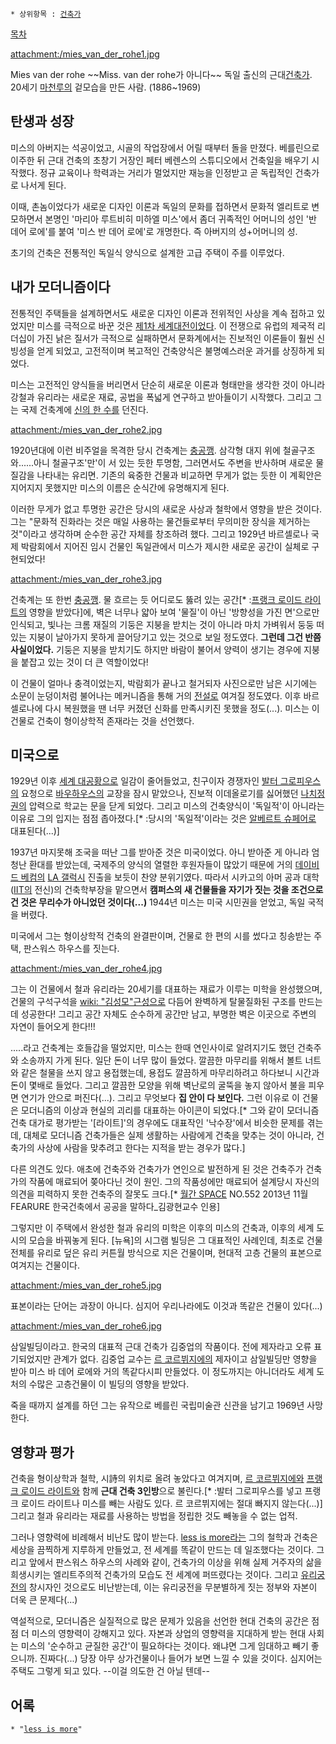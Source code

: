 * 상위항목 : [[건축가]]

[[목차]]

attachment:/mies_van_der_rohe1.jpg

Mies van der rohe ~~Miss. van der rohe가 아니다~~
독일 출신의 근대[[건축가]]. 20세기 [[마천루]]의 겉모습을 만든 사람.
(1886~1969)

== 탄생과 성장 ==
미스의 아버지는 석공이었고, 시골의 작업장에서 어릴 때부터 돌을 만졌다. 베를린으로 이주한 뒤 근대 건축의 초창기 거장인 페터 베렌스의 스튜디오에서 건축일을 배우기 시작했다. 정규 교육이나 학력과는 거리가 멀었지만 재능을 인정받고 곧 독립적인 건축가로 나서게 된다.

이때, 촌놈이었다가 새로운 디자인 이론과 독일의 문화를 접하면서 문화적 엘리트로 변모하면서 본명인 '마리아 루트비히 미하엘 미스'에서 좀더 귀족적인 어머니의 성인 '반 데어 로에'를 붙여 '미스 반 데어 로에'로 개명한다. 즉 아버지의 성+어머니의 성.

초기의 건축은 전통적인 독일식 양식으로 설계한 고급 주택이 주를 이루었다. 

== 내가 모더니즘이다 ==
전통적인 주택들을 설계하면서도 새로운 디자인 이론과 전위적인 사상을 계속 접하고 있었지만 미스를 극적으로 바꾼 것은 [[제1차 세계대전]]이었다. 이 전쟁으로 유럽의 제국적 리더십이 가진 낡은 질서가 극적으로 실패하면서 문화계에서는 진보적인 이론들이 훨씬 신빙성을 얻게 되었고, 고전적이며 복고적인 건축양식은 불명예스러운 과거를 상징하게 되었다. 

미스는 고전적인 양식들을 버리면서 단순히 새로운 이론과 형태만을 생각한 것이 아니라 강철과 유리라는 새로운 재료, 공법을 폭넓게 연구하고 받아들이기 시작했다. 그리고 그는 국제 건축계에 [[신의 한 수]]를 던진다.

attachment:/mies_van_der_rohe2.jpg

1920년대에 이런 비주얼을 목격한 당시 건축계는 [[충공깽]].  삼각형 대지 위에 철골구조와......아니 철골구조'만'이 서 있는 듯한 투명함, 그러면서도 주변을 반사하며 새로운 물질감을 나타내는 유리면. 기존의 육중한 건물과 비교하면 무게가 없는 듯한 이 계획안은 지어지지 못했지만 미스의 이름은 순식간에 유명해지게 된다.

이러한 무게가 없고 투명한 공간은 당시의 새로운 사상과 철학에서 영향을 받은 것이다. 그는 "문화적 진화라는 것은 매일 사용하는 물건들로부터 무의미한 장식을 제거하는 것"이라고 생각하며 순수한 공간 자체를 창조하려 했다. 그리고 1929년 바르셀로나 국제 박람회에서 지어진 임시 건물인 독일관에서 미스가 제시한 새로운 공간이 실체로 구현되었다!

attachment:/mies_van_der_rohe3.jpg

건축계는 또 한번 [[충공깽]]. 물 흐르는 듯 어디로도 뚫려 있는 공간[* :[[프랭크 로이드 라이트]]의 영향을 받았다]에, 벽은 너무나 얇아 보여 '물질'이 아닌 '방향성을 가진 면'으로만 인식되고, 빛나는 크롬 재질의 기둥은 지붕을 받치는 것이 아니라 마치 가벼워서 둥둥 떠 있는 지붕이 날아가지 못하게 끌어당기고 있는 것으로 보일 정도였다. '''그런데 그건 반쯤 사실이었다.''' 기둥은 지붕을 받치기도 하지만 바람이 불어서 양력이 생기는 경우에 지붕을 붙잡고 있는 것이 더 큰 역할이었다! 

이 건물이 얼마나 충격이었는지, 박람회가 끝나고 철거되자 사진으로만 남은 시기에는 소문이 눈덩이처럼 불어나는 메커니즘을 통해 거의 [[전설]]로 여겨질 정도였다. 이후 바르셀로나에 다시 복원했을 땐 너무 커졌던 신화를 만족시키진 못했을 정도(...). 미스는 이 건물로 건축이 형이상학적 존재라는 것을 선언했다.

== 미국으로 ==
1929년 이후 [[세계 대공황]]으로 일감이 줄어들었고, 친구이자 경쟁자인 [[발터 그로피우스]]의 요청으로 [[바우하우스]]의 교장을 잠시 맡았으나, 진보적 이데올로기를 싫어했던 [[나치]]정권의 압력으로 학교는 문을 닫게 되었다. 그리고 미스의 건축양식이 '독일적'이 아니라는 이유로 그의 입지는 점점 좁아졌다.[* :당시의 '독일적'이라는 것은 [[알베르트 슈페어]]로 대표된다(...)] 

1937년 마지못해 조국을 떠난 그를 받아준 것은 미국이었다. 아니 받아준 게 아니라 엄청난 환대를 받았는데, 국제주의 양식의 열렬한 후원자들이 많았기 때문에 거의 [[데이비드 베컴]]의 [[LA 갤럭시]] 진출을 보듯이 찬양 분위기였다. 따라서 시카고의 아머 공과 대학([[IIT]]의 전신)의 건축학부장을 맡으면서 '''캠퍼스의 새 건물들을 자기가 짓는 것을 조건으로 건 것은 무리수가 아니었던 것이다(...)''' 1944년 미스는 미국 시민권을 얻었고, 독일 국적을 버렸다.

미국에서 그는 형이상학적 건축의 완결판이며, 건물로 한 편의 시를 썼다고 칭송받는 주택, 판스워스 하우스를 짓는다. 

attachment:/mies_van_der_rohe4.jpg

그는 이 건물에서 철과 유리라는 20세기를 대표하는 재료가 이루는 미학을 완성했으며, 건물의 구석구석을 [[wiki: "김성모"근성]]으로 다듬어 완벽하게 탈물질화된 구조를 만드는 데 성공한다! 그리고 공간 자체도 순수하게 공간만 남고, 부명한 벽은 이곳으로 주변의 자연이 들어오게 한다!!!

.....라고 건축계는 호들갑을 떨었지만, 미스는 한때 연인사이로 알려지기도 했던 건축주와 소송까지 가게 된다. 일단 돈이 너무 많이 들었다. 깔끔한 마무리를 위해서 볼트 너트와 같은 철물을 쓰지 않고 용접했는데, 용접도 깔끔하게 마무리하려고 하다보니 시간과 돈이 몇배로 들었다. 그리고 깔끔한 모양을 위해 벽난로의 굴뚝을 놓지 않아서 불을 피우면 연기가 안으로 퍼진다(...). 그리고 무엇보다 '''집 안이 다 보인다.''' 그런 이유로 이 건물은 모더니즘의 이상과 현실의 괴리를 대표하는 아이콘이 되었다.[* 그와 같이 모더니즘 건축 대가로 평가받는 '[라이트]'의 경우에도 대표작인 '낙수장'에서 비슷한 문제를 겪는데, 대체로 모더니즘 건축가들은 실제 생활하는 사람에게 건축을 맞추는 것이 아니라, 건축가의 사상에 사람을 맞추려고 한다는 지적을 받는 경우가 많다.] 

다른 의견도 있다. 애초에 건축주와 건축가가 연인으로 발전하게 된 것은 건축주가 건축가의 작품에 매료되어 쫒아다닌 것이 원인. 그의 작품성에만 매료되어 설계당시 자신의 의견을 피력하지 못한 건축주의 잘못도 크다.[* [[월간 SPACE]] NO.552 2013년 11월 FEARURE 한국건축에서 공공을 말하다_김광현교수 인용] 
 

그렇지만 이 주택에서 완성한 철과 유리의 미학은 이후의 미스의 건축과, 이후의 세계 도시의 모습을 바꿔놓게 된다. [뉴욕]의 시그램 빌딩은 그 대표적인 사례인데, 최초로 건물 전체를 유리로 덮은 유리 커튼월 방식으로 지은 건물이며, 현대적 고층 건물의 표본으로 여겨지는 건물이다. 

attachment:/mies_van_der_rohe5.jpg

표본이라는 단어는 과장이 아니다. 심지어 우리나라에도 이것과 똑같은 건물이 있다(...) 

attachment:/mies_van_der_rohe6.jpg

삼일빌딩이라고. 한국의 대표적 근대 건축가 김중업의 작품이다. 전에 제자라고 오류 표기되었지만 관계가 없다. 김중업 교수는 [[르 코르뷔지에]]의 제자이고 삼일빌딩만 영향을 받아 미스 바 데어 로에와 거의 똑같다시피 만들었다.  이 정도까지는 아니더라도 세계 도처의 수많은 고층건물이 이 빌딩의 영향을 받았다.

죽을 때까지 설계를 하던 그는 유작으로 베를린 국립미술관 신관을 남기고 1969년 사망한다.

== 영향과 평가 ==
건축을 형이상학과 철학, 시詩의 위치로 올려 놓았다고 여겨지며, [[르 코르뷔지에]]와 [[프랭크 로이드 라이트]]와 함께 '''근대 건축 3인방'''으로 불린다.[* :발터 그로피우스를 넣고 프랭크 로이드 라이트나 미스를 빼는 사람도 있다. 르 코르뷔지에는 절대 빠지지 않는다(...)] 그리고 철과 유리라는 재료를 사용하는 방법을 정립한 것도 빼놓을 수 없는 업적.

그러나 영향력에 비례해서 비난도 많이 받는다. [[less is more]]라는 그의 철학과 건축은 세상을 끔찍하게 지루하게 만들었고, 전 세계를 똑같이 만드는 데 일조했다는 것이다. 그리고 앞에서 판스워스 하우스의 사례와 같이, 건축가의 이상을 위해 실제 거주자의 삶을 희생시키는 엘리트주의적 건축가의 모습도 전 세계에 퍼뜨렸다는 것이다. 그리고 [[유리궁전]]의 창시자인 것으로도 비난받는데, 이는 유리궁전을 무분별하게 짓는 정부와 자본이 더욱 큰 문제다(...)

역설적으로, 모더니즘은 실질적으로 많은 문제가 있음을 선언한 현대 건축의 공간은 점점 더 미스의 영향력이 강해지고 있다. 자본과 상업의 영향력을 지대하게 받는 현대 사회는 미스의 '순수하고 균질한 공간'이 필요하다는 것이다. 왜냐면 그게 임대하고 빼기 좋으니까. 진짜다(...) 당장 아무 상가건물이나 들어가 보면 느낄 수 있을 것이다. 심지어는 주택도 그렇게 되고 있다. --이걸 의도한 건 아닐 텐데--

== 어록 ==
 * "[[less is more]]"


